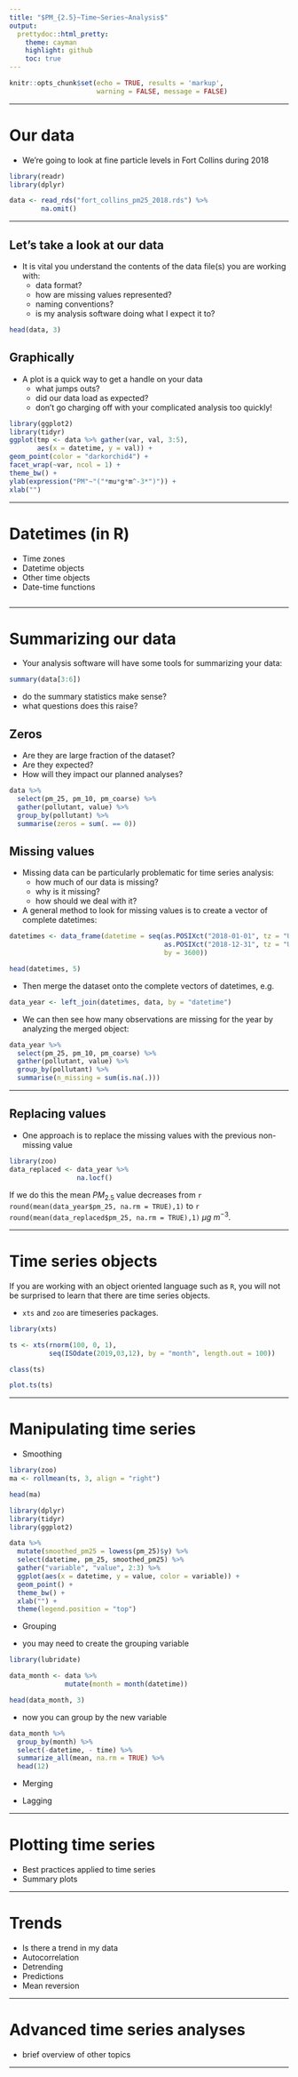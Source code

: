 ```yaml
---
title: "$PM_{2.5}~Time~Series~Analysis$"
output:
  prettydoc::html_pretty:
    theme: cayman
    highlight: github
    toc: true
---
```


```r
knitr::opts_chunk$set(echo = TRUE, results = 'markup',
                      warning = FALSE, message = FALSE)
```

---

# Our data

* We're going to look at fine particle levels in Fort Collins during 2018

```r
library(readr)
library(dplyr)

data <- read_rds("fort_collins_pm25_2018.rds") %>%
        na.omit()
```

---

## Let's take a look at our data

* It is vital you understand the contents of the data file(s) you are working with:
  + data format?
  + how are missing values represented?
  + naming conventions?
  + is my analysis software doing what I expect it to?

```r
head(data, 3)
```

## Graphically

* A plot is a quick way to get a handle on your data
  + what jumps outs?
  + did our data load as expected?
  + don't go charging off with your complicated analysis too quickly!

```r
library(ggplot2)
library(tidyr)
ggplot(tmp <- data %>% gather(var, val, 3:5),
       aes(x = datetime, y = val)) +
geom_point(color = "darkorchid4") +
facet_wrap(~var, ncol = 1) +
theme_bw() +
ylab(expression("PM"~"("*mu*g*m^-3*")")) +
xlab("")
```

---

# Datetimes (in R)

+ Time zones
+ Datetime objects
+ Other time objects
+ Date-time functions

```r

```


---

# Summarizing our data

* Your analysis software will have some tools for summarizing your data:

```r
summary(data[3:6])
```

  + do the summary statistics make sense?
  + what questions does this raise?

## Zeros

* Are they are large fraction of the dataset?
* Are they expected?
* How will they impact our planned analyses?

```r
data %>%
  select(pm_25, pm_10, pm_coarse) %>%
  gather(pollutant, value) %>%
  group_by(pollutant) %>%
  summarise(zeros = sum(. == 0))
```

## Missing values

* Missing data can be particularly problematic for time series analysis:
  + how much of our data is missing?
  + why is it missing?
  + how should we deal with it?

* A general method to look for missing values is to create a vector of complete datetimes:

```r
datetimes <- data_frame(datetime = seq(as.POSIXct("2018-01-01", tz = "US/Mountain"),
                                       as.POSIXct("2018-12-31", tz = "US/Mountain"),
                                       by = 3600))
```

```r
head(datetimes, 5)
```

* Then merge the dataset onto the complete vectors of datetimes, e.g.

```r
data_year <- left_join(datetimes, data, by = "datetime")
```

* We can then see how many observations are missing for the year by analyzing the merged object:

```r
data_year %>%
  select(pm_25, pm_10, pm_coarse) %>%
  gather(pollutant, value) %>%
  group_by(pollutant) %>%
  summarise(n_missing = sum(is.na(.)))
```

---

## Replacing values

* One approach is to replace the missing values with the previous non-missing value

```r
library(zoo)
data_replaced <- data_year %>%
                 na.locf()
```

If we do this the mean $PM_{2.5}$ value decreases from `r round(mean(data_year$pm_25, na.rm = TRUE),1)` to `r round(mean(data_replaced$pm_25, na.rm = TRUE),1)` $\mu g~m^{-3}$.

---

# Time series objects

If you are working with an object oriented language such as `R`, you will not be surprised to learn that there are time series objects.

* `xts` and `zoo` are timeseries packages.


```r
library(xts)

ts <- xts(rnorm(100, 0, 1),
          seq(ISOdate(2019,03,12), by = "month", length.out = 100))

class(ts)

plot.ts(ts)
```

---

# Manipulating time series

+ Smoothing

```r
library(zoo)
ma <- rollmean(ts, 3, align = "right")

head(ma)
```

```r
library(dplyr)
library(tidyr)
library(ggplot2)

data %>%
  mutate(smoothed_pm25 = lowess(pm_25)$y) %>%
  select(datetime, pm_25, smoothed_pm25) %>%
  gather("variable", "value", 2:3) %>%
  ggplot(aes(x = datetime, y = value, color = variable)) +
  geom_point() +
  theme_bw() +
  xlab("") +
  theme(legend.position = "top")
```

+ Grouping

* you may need to create the grouping variable

```r
library(lubridate)

data_month <- data %>%
              mutate(month = month(datetime))

head(data_month, 3)
```

* now you can group by the new variable

```r
data_month %>%
  group_by(month) %>%
  select(-datetime, - time) %>%
  summarize_all(mean, na.rm = TRUE) %>%
  head(12)
```

+ Merging
  
+ Lagging

---

# Plotting time series
  + Best practices applied to time series
  + Summary plots

---

# Trends
  + Is there a trend in my data
  + Autocorrelation
  + Detrending
  + Predictions
  + Mean reversion

---

# Advanced time series analyses
  + brief overview of other topics

---


